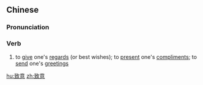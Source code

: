 ==Chinese==
{{zh-forms}}

===Pronunciation===
{{zh-pron
|m=zhìqì
|c=zi3 ji3
|mn=qz,tw,xm,zz:tì-ì
|cat=verb
}}

===Verb===
{{zh-verb}}

# to [[give]] one's [[regard]]s (or best wishes); to [[present]] one's [[compliment]]s; to [[send]] one's [[greeting]]s

[[hu:致意]]
[[zh:致意]]